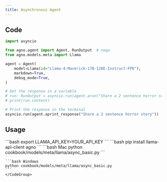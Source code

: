 ```yaml
---
title: Asynchronous Agent
---
```


## Code

```python cookbook/models/meta/llama/async_basic.py
import asyncio

from agno.agent import Agent, RunOutput  # noqa
from agno.models.meta import Llama

agent = Agent(
    model=Llama(id="Llama-4-Maverick-17B-128E-Instruct-FP8"),
    markdown=True,
    debug_mode=True,
)

# Get the response in a variable
# run: RunOutput = asyncio.run(agent.arun("Share a 2 sentence horror story"))
# print(run.content)

# Print the response in the terminal
asyncio.run(agent.aprint_response("Share a 2 sentence horror story"))
```

## Usage

<Steps>
  <Snippet file="create-venv-step.mdx" />

  <Step title="Set your LLAMA API key">
    ```bash
    export LLAMA_API_KEY=YOUR_API_KEY
    ```
  </Step>

  <Step title="Install libraries">
    ```bash
    pip install llama-api-client agno
    ```
  </Step>

  <Step title="Run Agent">
    <CodeGroup>
    ```bash Mac
    python cookbook/models/meta/llama/async_basic.py
    ```

    ```bash Windows
    python cookbook/models/meta/llama/async_basic.py
    ```
    </CodeGroup>
  </Step>
</Steps> 